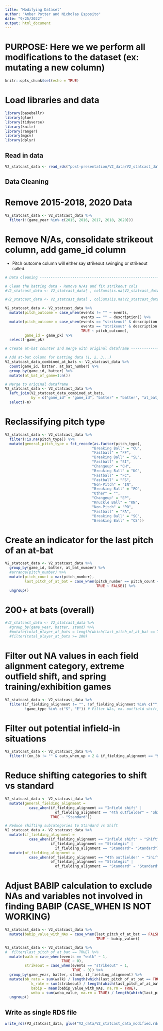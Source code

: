 ```yaml
---
title: "Modifying Dataset"
author: "Amber Potter and Nicholas Esposito"
date: "9/25/2022"
output: html_document
---
```


# PURPOSE: Here we we perform all modifications to the dataset (ex: mutating a new column)

```r
knitr::opts_chunk$set(echo = TRUE)
```

# Load libraries and data
```r
library(baseballr)
library(glue)
library(tidyverse)
library(knitr)
library(ranger)
library(mgcv)
library(dplyr)
```

## Read in data

```r
V2_statcast_data <- read_rds("post-presentation/V2_data/V2_statcast_data_clean.rds")
```

## Data Cleaning

# Remove 2015-2018, 2020 Data

```r
V2_statcast_data <- V2_statcast_data %>%
  filter(!(game_year %in% c(2015, 2016, 2017, 2018, 2020)))
```


# Remove N/As, consolidate strikeout column, add game_id column

- Pitch outcome column will either say strikeout swinging or strikeout called.

```r
# Data cleaning -----------------------------------------------------------

# Clean the batting data - Remove N/As and fix strikeout cols
#V2_statcast_data <- V2_statcast_data[ , colSums(is.na(V2_statcast_data)) < nrow(V2_statcast_data)]

#V2_statcast_data <- V2_statcast_data[ , colSums(is.na(V2_statcast_data)) < nrow(V2_statcast_data)]

V2_statcast_data <- V2_statcast_data %>%
  mutate(pitch_outcome = case_when(events != "" ~ events,
                                   events == "" ~ description)) %>%
  mutate(pitch_outcome = case_when(events == "strikeout" & description == "swinging_strike" ~ "strikeout_swinging",
                                   events == "strikeout" & description == "called_strike" ~ "strikeout_called",
                                   TRUE ~ pitch_outcome),
         game_id = game_pk) %>%
  select(-game_pk)

# Create at-bat counter and merge with original dataframe -----------------

# Add at-bat column for batting data (1, 2, 3...)
V2_statcast_data_combined_at_bats <- V2_statcast_data %>%
  count(game_id, batter, at_bat_number) %>%
  group_by(game_id, batter) %>%
  mutate(at_bat_of_game=1:n()) 

# Merge to original dataframe
V2_statcast_data <- V2_statcast_data %>%
  left_join(V2_statcast_data_combined_at_bats, 
            by = c("game_id" = "game_id", "batter" = "batter", "at_bat_number" = "at_bat_number")) %>%
  select(-n)
```

# Reclassifying pitch type

```r
V2_statcast_data <- V2_statcast_data %>%
  filter(!is.na(pitch_type)) %>%
  mutate(general_pitch_type = fct_recode(as.factor(pitch_type),
                                        "Breaking Ball" = "CU",
                                        "Fastball" = "FF",
                                        "Breaking Ball" = "SL",
                                        "Fastball" = "SI",
                                        "Changeup" = "CH",
                                        "Breaking Ball" = "KC",
                                        "Fastball" = "FC",
                                        "Fastball" = "FS",
                                        "Non-Pitch" = "IN",
                                        "Breaking Ball" = "FO",
                                        "Other" = "",
                                        "Changeup" = "EP",
                                        "Knuckle Ball" = "KN",
                                        "Non-Pitch" = "PO",
                                        "Fastball" = "FA",
                                        "Breaking Ball" = "SC",
                                        "Breaking Ball" = "CS"))
```

# Create an indicator for the last pitch of an at-bat

```r
V2_statcast_data <- V2_statcast_data %>%
  group_by(game_id, batter, at_bat_number) %>%
  #arrange(pitch_number) %>%
  mutate(pitch_count = max(pitch_number),
         last_pitch_of_at_bat = case_when(pitch_number == pitch_count ~ TRUE,
                                          TRUE ~ FALSE)) %>%
  ungroup()
```

# 200+ at bats (overall)

```r
#V2_statcast_data <- V2_statcast_data %>%
  #group_by(game_year, batter, stand) %>%
  #mutate(total_player_at_bats = length(which(last_pitch_of_at_bat == TRUE))) %>%
  #filter(total_player_at_bats >= 200)
```

# Filter out NA values in each field alignment category, extreme outfield shift, and spring training/exhibition games

```r
V2_statcast_data <- V2_statcast_data %>%
  filter(if_fielding_alignment != "", !of_fielding_alignment %in% c("", "Extreme outfield shift"), 
         !game_type %in% c("S", "E")) # Filter NAs, ex. outfield shift, and ST/E games
```

# Filter out potential infield-in situations

```r
V2_statcast_data <- V2_statcast_data %>%
  filter(!(on_3b != "" & outs_when_up < 2 & if_fielding_alignment == "Shift"))
```

# Reduce shifting categories to shift vs standard

```r
V2_statcast_data <- V2_statcast_data %>%
  mutate(general_fielding_alignment = 
           case_when(if_fielding_alignment == "Infield shift" |
                       of_fielding_alignment == "4th outfielder" ~ "Shift",
                     TRUE ~ "Standard"))

# Reduce shifting subcategories to Standard vs Shift
V2_statcast_data <- V2_statcast_data %>%
  mutate(if_fielding_alignment = 
           case_when(if_fielding_alignment == "Infield shift" ~ "Shift",
                     if_fielding_alignment == "Strategic" |
                       if_fielding_alignment == "Standard"~ "Standard")) %>%
  mutate(of_fielding_alignment = 
           case_when(of_fielding_alignment == "4th outfielder" ~ "Shift",
                     of_fielding_alignment == "Strategic" |
                       of_fielding_alignment == "Standard" ~ "Standard"))
```

# Adjust BABIP calculation to exclude NAs and variables not involved in finding BABIP (CASE_WHEN IS NOT WORKING)

```r
V2_statcast_data <- V2_statcast_data %>%
  mutate(babip_value_with_NAs = case_when(last_pitch_of_at_bat == FALSE | events == "sac_bunt_double_play" | events == "sac_bunt" | events == "home_run" | description != "hit_into_play" ~ NA_real_,
                                          TRUE ~ babip_value))
```


```r
V2_statcast_data <- V2_statcast_data %>%
#  filter(last_pitch_of_at_bat == TRUE) %>%
  mutate(walk = case_when(events == "walk" ~ 1,
                          TRUE ~ 0),
         strikeout = case_when(events == "strikeout" ~ 1,
                               TRUE ~ 0)) %>%
  group_by(game_year, batter, stand, if_fielding_alignment) %>%
  mutate(bb_rate = sum(walk) / length(which(last_pitch_of_at_bat == TRUE)),
            k_rate = sum(strikeout) / length(which(last_pitch_of_at_bat == TRUE)),
            babip = mean(babip_value_with_NAs, na.rm = TRUE),
            woba = sum(woba_value, na.rm = TRUE) / length(which(last_pitch_of_at_bat == TRUE))) %>%
  ungroup()
```


## Write as single RDS file

```r
write_rds(V2_statcast_data, glue("V2_data/V2_statcast_data_modified.rds"), compress = "gz")
```


